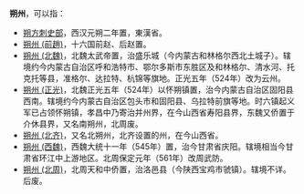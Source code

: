 '''朔州'''，可以指：
*[[朔方刺史部|朔方刺史部]]，西汉元朔二年置，東漢省。
*[[朔州_(前趙)|朔州 (前趙)]]，十六国前赵、后赵置。
*[[朔州_(北魏)|朔州 (北魏)]]，北魏太武帝置，治盛乐城（今内蒙古和林格尔西北土城子）。辖境约今内蒙古自治区呼和浩特市、鄂尔多斯市东胜区及和林格尔、清水河、托克托等县，准格尔、达拉特、杭锦等旗地。正光五年（524年）改为云州。
*[[朔州_(正光)|朔州 (正光)]]，北魏正光五年（524年）以怀朔镇置，治今内蒙古自治区固阳县西南。辖境约今内蒙古自治区包头市和固阳县、乌拉特前旗等地。时六镇起义军已占领怀朔镇，孝昌中乃寄治并州界，在今山西省寿阳县界，东魏又侨置于介休县界，又名南朔州，北周废。
*[[朔州_(北齐)|朔州 (北齐)]]，又名北朔州，北齐设置的州，在今山西省。
*[[朔州_(西魏)|朔州 (西魏)]]，西魏大统十一年（545年）置，治今甘肃省庆阳。辖境相当今甘肃省环江中上游地区。北周保定元年（561年）改周武防。
*[[朔州_(北周)|朔州 (北周)]]，北周天和中侨置，治洛邑县（今陕西宝鸡市虢镇）。辖境不详。后废。

{{Disambig|S|cat=二字中国州名消歧义}}